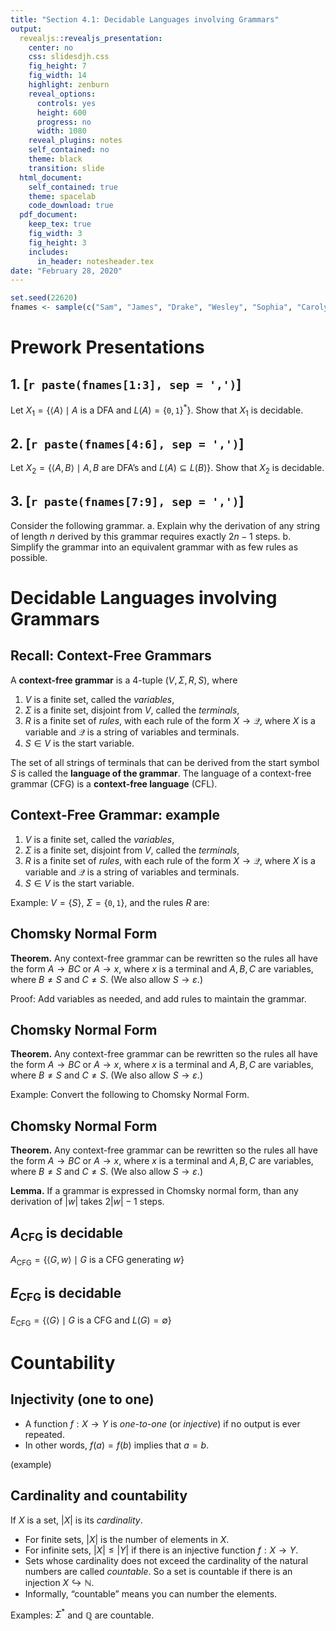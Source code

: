 ```yaml
---
title: "Section 4.1: Decidable Languages involving Grammars"
output:
  revealjs::revealjs_presentation:
    center: no
    css: slidesdjh.css
    fig_height: 7
    fig_width: 14
    highlight: zenburn
    reveal_options:
      controls: yes
      height: 600
      progress: no
      width: 1080
    reveal_plugins: notes
    self_contained: no
    theme: black
    transition: slide
  html_document:
    self_contained: true
    theme: spacelab
    code_download: true
  pdf_document:
    keep_tex: true
    fig_width: 3
    fig_height: 3
    includes:
      in_header: notesheader.tex
date: "February 28, 2020"
---
```


```r
set.seed(22620)
fnames <- sample(c("Sam", "James", "Drake", "Wesley", "Sophia", "Carolyn", "Trevor", "Tristan", "Ryley"))
```

# Prework Presentations

## 1. [`r paste(fnames[1:3], sep = ',')`]  

Let $X_1 = \{\langle A \rangle \mid A \text{ is a DFA and } L(A) = \{\texttt{0}, \texttt{1}\}^\ast \}$. Show that $X_1$ is decidable.

## 2. [`r paste(fnames[4:6], sep = ',')`] 

Let $X_2 = \{\langle A, B\rangle \mid A,B \text{ are DFA's and } L(A) \subseteq L(B)\}$. Show that $X_2$ is decidable.

## 3. [`r paste(fnames[7:9], sep = ',')`] 

Consider the following grammar.
\begin{align*}
S & \rightarrow UV \\
V & \rightarrow VV \\
U & \rightarrow WU \\
U & \rightarrow \mathtt{a} \\
V & \rightarrow \mathtt{b} \\
W & \rightarrow \mathtt{c}
\end{align*}
    a. Explain why the derivation of any string of length $n$ derived by this grammar requires exactly $2n-1$ steps.
    b. Simplify the grammar into an equivalent grammar with as few rules as possible.

# Decidable Languages involving Grammars

## Recall: Context-Free Grammars

A **context-free grammar** is a 4-tuple $(V, \Sigma, R, S)$, where

1. $V$ is a finite set, called the *variables*,
2. $\Sigma$ is a finite set, disjoint from $V$, called the *terminals*,
3. $R$ is a finite set of *rules*, with each rule of the form $X \rightarrow \mathcal{Q}$, where $X$ is a variable and $\mathcal{Q}$ is a string of variables and terminals.
4. $S \in V$ is the start variable.

The set of all strings of terminals that can be derived from the start symbol $S$ is called the **language of the grammar**. The language of a context-free grammar (CFG) is a **context-free language** (CFL).

## Context-Free Grammar: example

1. $V$ is a finite set, called the *variables*,
2. $\Sigma$ is a finite set, disjoint from $V$, called the *terminals*,
3. $R$ is a finite set of *rules*, with each rule of the form $X \rightarrow \mathcal{Q}$, where $X$ is a variable and $\mathcal{Q}$ is a string of variables and terminals.
4. $S \in V$ is the start variable.

Example: $V = \{S\}$, $\Sigma = \{\mathtt{0}, \mathtt{1}\}$, and the rules $R$ are:

\begin{align*}
S & \rightarrow \varepsilon \\
S & \rightarrow \mathtt{0}S\mathtt{1}
\end{align*}

## Chomsky Normal Form

**Theorem.** Any context-free grammar can be rewritten so the rules all have the form $A \rightarrow BC$ or $A \rightarrow x$, where $x$ is a terminal and $A,B,C$ are variables, where $B\neq S$ and $C \neq S$. (We also allow $S \rightarrow \varepsilon$.)

Proof: Add variables as needed, and add rules to maintain the grammar.

## Chomsky Normal Form

**Theorem.** Any context-free grammar can be rewritten so the rules all have the form $A \rightarrow BC$ or $A \rightarrow x$, where $x$ is a terminal and $A,B,C$ are variables, where $B\neq S$ and $C \neq S$. (We also allow $S \rightarrow \varepsilon$.)

Example: Convert the following to Chomsky Normal Form.

\begin{align*}
S & \rightarrow \varepsilon \\
S & \rightarrow \mathtt{0}S\mathtt{1}
\end{align*}

## Chomsky Normal Form

**Theorem.** Any context-free grammar can be rewritten so the rules all have the form $A \rightarrow BC$ or $A \rightarrow x$, where $x$ is a terminal and $A,B,C$ are variables, where $B\neq S$ and $C \neq S$. (We also allow $S \rightarrow \varepsilon$.)

**Lemma.** If a grammar is expressed in Chomsky normal form, than any derivation of $|w|$ takes $2|w|-1$ steps.

## $A_\text{CFG}$ is decidable

$A_\text{CFG} =  \{ \langle G, w\rangle \mid G \text{ is a CFG generating } w\}$

## $E_\text{CFG}$ is decidable

$E_\text{CFG} = \{ \langle G \rangle \mid G \text{ is a CFG and } L(G) = \emptyset \}$

# Countability

## Injectivity (one to one)

- A function $f : X \longrightarrow Y$ is *one-to-one* (or *injective*) if no output is ever repeated.
- In other words, $f(a) = f(b)$ implies that $a = b$.

(example)

## Cardinality and countability

If $X$ is a set, $|X|$ is its *cardinality*.

- For finite sets, $|X|$ is the number of elements in $X$.
- For infinite sets, $|X| \leq |Y|$ if there is an injective function $f: X \longrightarrow Y$.
- Sets whose cardinality does not exceed the cardinality of the natural numbers are called *countable*. So a set is countable if there is an injection $X \hookrightarrow \mathbb{N}$.
- Informally, "countable" means you can number the elements.

Examples: $\Sigma^*$ and $\mathbb{Q}$ are countable.
